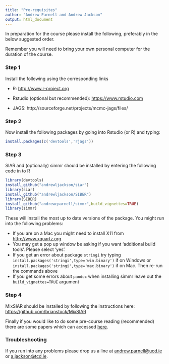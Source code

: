 ```yaml
---
title: "Pre-requisites"
author: "Andrew Parnell and Andrew Jackson"
output: html_document
---
```


In preparation for the course please install the following, preferably in the below suggested order.

Remember you will need to bring your own personal computer for the duration of the course.

### Step 1

Install the following using the corresponding links

-	R: [http://www.r-project.org](http://www.r-project.org)

-	Rstudio (optional but recommended): [https://www.rstudio.com](https://www.rstudio.com)

-	JAGS: http://sourceforge.net/projects/mcmc-jags/files/

### Step 2

Now install the following packages by going into Rstudio (or R) and typing:
```r
install.packages(c('devtools','rjags'))
```

### Step 3

SIAR and (optionally) simmr should be installed by entering the following code in to R

```r
library(devtools) 
install_github("andrewljackson/siar") 
library(siar)
install_github("andrewljackson/SIBER") 
library(SIBER)
install_github("andrewcparnell/simmr",build_vignettes=TRUE) 
library(simmr)
```

These will install the most up to date versions of the package. You might run into the following problems:

  - If you are on a Mac you might need to install X11 from [http://www.xquartz.org](http://www.xquartz.org). 
  - You may get a pop up window be asking if you want 'additional build tools'. Please select 'yes'.
  - If you get an error about package `stringi` try typing `install.packages('stringi',type='win.binary')` if on Windows or `install.packages('stringi',type='mac.binary')` if on Mac. Then re-run the commands above
  - If you get some errors about `pandoc` when installing simmr leave out the `build_vignettes=TRUE` argument

### Step 4

MixSIAR should be installed by following the instructions here: [https://github.com/brianstock/MixSIAR](https://github.com/brianstock/MixSIAR)
 
Finally if you would like to do some pre-course reading (recommended) there are some papers which can accessed [here](https://github.com/andrewcparnell/simms_course/tree/master/papers).

### Troubleshooting

If you run into any problems please drop us a line at <andrew.parnell@ucd.ie> or <a.jackson@tcd.ie>.

